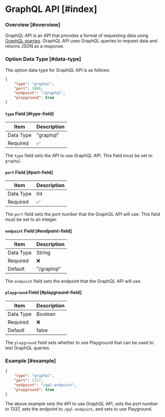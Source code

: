 # GraphQL API [#index]

### Overview [#overview]

GraphQL API is an API that provides a format of requesting data using [GraphQL queries](https://graphql.org/). GraphQL
API uses GraphQL queries to request data and returns JSON as a response.

### Option Data Type [#data-type]

The option data type for GraphQL API is as follows:

```json
{
    "type": "graphql",
    "port": 3000,
    "endpoint": "/graphql",
    "playground": true
}
```

#### `type` Field [#type-field]

| Item      | Description |
|-----------|-------------|
| Data Type | "graphql"   |
| Required  | ✅           |

The `type` field sets the API to use GraphQL API. This field must be set to `graphql`.

#### `port` Field [#port-field]

| Item      | Description |
|-----------|-------------|
| Data Type | Int         |
| Required  | ✅           |

The `port` field sets the port number that the GraphQL API will use. This field must be set to an integer.

#### `endpoint` Field [#endpoint-field]

| Item      | Description |
|-----------|-------------|
| Data Type | String      |
| Required  | ❌           |
| Default   | "/graphql"  |

The `endpoint` field sets the endpoint that the GraphQL API will use.

#### `playground` Field [#playground-field]

| Item      | Description |
|-----------|-------------|
| Data Type | Boolean     |
| Required  | ❌           |
| Default   | false       |

The `playground` field sets whether to use Playground that can be used to test GraphQL queries.

### Example [#example]

```json
{
    "type": "graphql",
    "port": 1337,
    "endpoint": "/gql-endpoint",
    "playground": true
}
```

The above example sets the API to use GraphQL API, sets the port number to 1337, sets the endpoint to `/gql-endpoint`,
and sets to use Playground.
